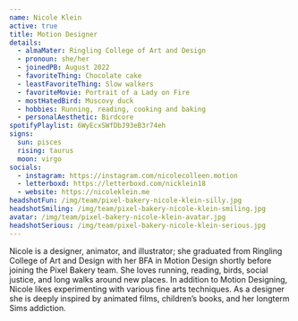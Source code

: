 ```yaml
---
name: Nicole Klein
active: true
title: Motion Designer
details:
  - almaMater: Ringling College of Art and Design
  - pronoun: she/her
  - joinedPB: August 2022
  - favoriteThing: Chocolate cake
  - leastFavoriteThing: Slow walkers
  - favoriteMovie: Portrait of a Lady on Fire
  - mostHatedBird: Muscovy duck
  - hobbies: Running, reading, cooking and baking
  - personalAesthetic: Birdcore
spotifyPlaylist: 6WyEcxSWfDbJ93eB3r74eh
signs:
  sun: pisces
  rising: taurus
  moon: virgo
socials:
  - instagram: https://instagram.com/nicolecolleen.motion
  - letterboxd: https://letterboxd.com/nicklein18
  - website: https://nicoleklein.me
headshotFun: /img/team/pixel-bakery-nicole-klein-silly.jpg
headshotSmiling: /img/team/pixel-bakery-nicole-klein-smiling.jpg
avatar: /img/team/pixel-bakery-nicole-klein-avatar.jpg
headshotSerious: /img/team/pixel-bakery-nicole-klein-serious.jpg
---
```


Nicole is a designer, animator, and illustrator; she graduated from Ringling College of Art and Design with her BFA in Motion Design shortly before joining the Pixel Bakery team. She loves running, reading, birds, social justice, and long walks around new places. In addition to Motion Designing, Nicole likes experimenting with various fine arts techniques. As  a designer she is deeply inspired by animated films, children’s books, and her longterm Sims addiction.